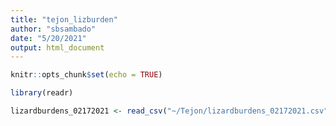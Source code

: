 ```yaml
---
title: "tejon_lizburden"
author: "sbsambado"
date: "5/20/2021"
output: html_document
---
```


```r
knitr::opts_chunk$set(echo = TRUE)
```

```r
library(readr)

lizardburdens_02172021 <- read_csv("~/Tejon/lizardburdens_02172021.csv")
```

